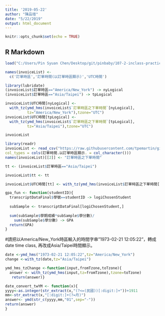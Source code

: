 ```yaml
---
title: '2019-05-22'
author: "陳品瑄"
date: "5/22/2019"
output: html_document
---
```


```r
knitr::opts_chunk$set(echo = TRUE)
```

## R Markdown

```r
load("C:/Users/Pin Syuan Chen/Desktop/git/pinbaby/107-2-inclass-practice/invoiceList.Rda")

names(invoiceList) <-
  c('訂單時區','訂單時間(以訂單時區顯示)','UTC時間')
```

```r
library(lubridate)
(invoiceList$訂單時區=="America/New_York") -> nyLogical
(invoiceList$訂單時區=="Asia/Taipei") -> tpLogical

invoiceList$UTC時間[nyLogical] <-
  with_tz(ymd_hms(invoiceList$`訂單時區之下單時間`[nyLogical],
          tz="America/New_York"),tzone="UTC")
invoiceList$UTC時間[tpLogical] <-
  with_tz(ymd_hms(invoiceList$`訂單時區之下單時間`[tpLogical],
          tz="Asia/Taipei"),tzone="UTC")

invoiceList 
```

```r
library(readr)
invoiceList <- read_csv("https://raw.githubusercontent.com/tpemartin/github-data/master/invoiceList.csv",
col_types = cols(訂單時間.以訂單時區顯示. = col_character()))
names(invoiceList)[[2]] <- "訂單時區之下單時間"
```

```r
tt <- (invoiceList$訂單時區=="Asia/Taipei")

invoiceList$tt <- tt

invoiceList$UTC時間[tt] <- with_tz(ymd_hms(invoiceList$訂單時區之下單時間[tt],tz="Asia/Taipei"),tz="UTC")

```

```r
gpa_fun <- function(studentID){
  transcriptDataFinal$學號==studentID -> logiChosenStudent
  
  subSample <- transcriptDataFinal[logiChosenStudent,]
  
  sum(subSample$學期成績*subSample$學分數)/
    sum(subSample$學分數) -> GPA
  return(GPA)
}
```
#請把以America/New_York時區輸入的時間字串"1973-02-21 12:05:22"，轉成date time class, 再改成Asia/Taipei時間顯示。
```r
date <-ymd_hms("1973-02-21 12:05:22",tz="America/New_York")
change <-with_tz(date,tz="Asia/Taipei")
```

```r
ymd_hms_tzChange <-function(input,fromTzone,toTzone){
  answer <- with_tz(ymd_hms(input,tz=fromTzone),tzone=toTzone)
   return(answer)}

```

```r
date_convert_twYM <- function(x){
yyyy<-as.integer(str_extract(x,"(?<=(民國))[:digit:]+"))+1911
mm<-str_extract(x,"[:digit:]+(?=月)")
answer<- ymd(str_c(yyyy,mm,"01",sep="-"))
return(answer)
}
```











































